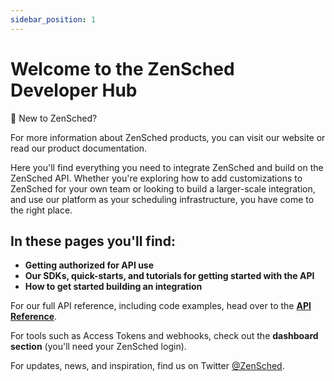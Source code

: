 ```yaml
---
sidebar_position: 1
---
```


# Welcome to the ZenSched Developer Hub

<Alert icon={false} severity="info">
  <AlertTitle>📘 New to ZenSched?</AlertTitle>
  
  For more information about ZenSched products, you can visit our website or read our product documentation. 
</Alert>

Here you'll find everything you need to integrate ZenSched and build on the ZenSched API. Whether you're exploring how to add customizations to ZenSched for your own team or looking to build a larger-scale integration, and use our platform as your scheduling infrastructure, you have come to the right place.

## In these pages you'll find:

- **Getting authorized for API use**
- **Our SDKs, quick-starts, and tutorials for getting started with the API**
- **How to get started building an integration**

For our full API reference, including code examples, head over to the [**API Reference**](/restful-api-reference).

For tools such as Access Tokens and webhooks, check out the **dashboard section** (you'll need your ZenSched login).

For updates, news, and inspiration, find us on Twitter [@ZenSched](https://twitter.com/ZenSched).